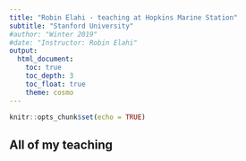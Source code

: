 ```yaml
---
title: "Robin Elahi - teaching at Hopkins Marine Station"
subtitle: "Stanford University"
#author: "Winter 2019"
#date: "Instructor: Robin Elahi"
output: 
  html_document: 
    toc: true
    toc_depth: 3
    toc_float: true
    theme: cosmo
---
```


```r
knitr::opts_chunk$set(echo = TRUE)
```

## All of my teaching